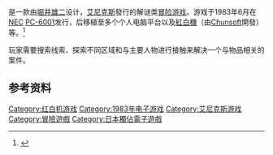 {{Request translation|time=2018-10-25T21:46:27+00:00}}
{{Notability Unreferenced |time=2018-10-25T21:46:27+00:00}}
{{NoteTA
| G1=Games
}}
{{Infobox video game
| title = 港口镇连续杀人事件
| japanese = ポートピア連続殺人事件
| image = 
| caption = 
| developer = [[Chunsoft|Chunsoft]]<small>（紅白機）</small>
| publisher = [[艾尼克斯|艾尼克斯]]
| director = 
| designer = [[堀井雄二|堀井雄二]]
| writer = 堀井雄二
| series = 
| engine = 
| platforms = {{spml | {{lj|PC-6001}} | [[PC-8801|PC-8801]] | [[FM-7|FM-7]] | [[FM-8|FM-8]] | [[MSX|MSX]] | [[X1_(電腦)|X1]] | [[紅白機|紅白機]] | [[移动电话|移动电话]] }}
| released = {{Collapsible list|title=1983年6月|titlestyle=font-weight:normal;background:transparent;text-align:left|'''PC-6001''' {{vgrelease|JP|June 1983}} '''MSX''' {{vgrelease|JP|June 1985}} '''紅白機''' {{vgrelease|JP|29 November 1985}} '''移动电话<small>（初代）</small>''' {{vgrelease|JP|26 November 2001<small>（i-mode）</small>}} {{vgrelease|JP|3 April 2003<small>（EZ web）</small>}}{{vgrelease|JP|1 May 2003<small>（攜帶版）</small>}} '''移动电话<small>（第二代）</small>''' {{vgrelease|JP|13 January 2005<small>（EZ web）</small>}}{{vgrelease|JP|19 July 2005<small>（i-mode）</small>}} {{vgrelease|JP|18 January 2006<small>（攜帶版）</small>}}}}
| genre = [[冒險遊戲|冒險]]
| modes = [[單人電子遊戲|單人]]
}}

{{vgname|港口镇连续杀人事件|ja=ポートピア連続殺人事件|aka=波多比亚连续杀人事件}}是一款由[[堀井雄二|堀井雄二]]设计，[[艾尼克斯|艾尼克斯]]發行的解谜类[[冒险游戏|冒险游戏]]。游戏于1983年6月在[[NEC|NEC]] [[PC-6001|PC-6001]]发行，后移植至多个个人电脑平台以及[[紅白機|紅白機]]（由[[Chunsoft|Chunsoft]]開發）等。<ref name="gamefaqs">{{cite web| url = http://www.gamefaqs.com/nes/578259-portopia-renzoku-satsujin-jiken/data| title = Release information| publisher = [[GameFAQs|GameFAQs]]| date = | accessdate = 2015-06-26| archive-date = 2016-03-04| archive-url = https://web.archive.org/web/20160304212230/http://www.gamefaqs.com/nes/578259-portopia-renzoku-satsujin-jiken/data| dead-url = no}}</ref>

玩家需要搜索线索、探索不同区域和与主要人物进行接触来解决一个与物品相关的案件。

== 参考资料 ==
{{Reflist}}

{{DEFAULTSORT:Portopia Renzoku Satsujin Jiken}}
[[Category:红白机游戏|Category:红白机游戏]]
[[Category:1983年电子游戏|Category:1983年电子游戏]]
[[Category:艾尼克斯游戏|Category:艾尼克斯游戏]]
[[Category:冒險遊戲|Category:冒險遊戲]]
[[Category:日本獨佔電子遊戲|Category:日本獨佔電子遊戲]]

{{SquareEnix-stub}}
{{Visual-novel-stub}}